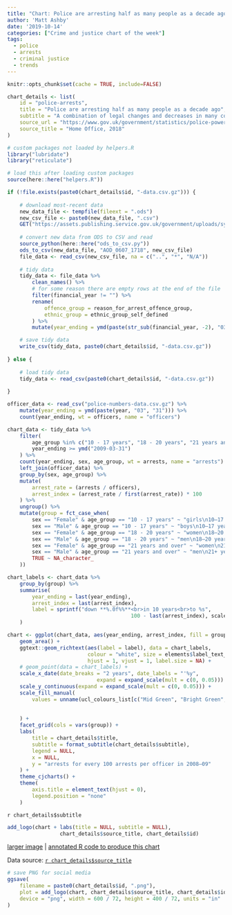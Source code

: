 ```yaml
---
title: "Chart: Police are arresting half as many people as a decade ago"
author: 'Matt Ashby'
date: '2019-10-14'
categories: ["Crime and justice chart of the week"]
tags:
  - police
  - arrests
  - criminal justice
  - trends
---
```


```r
knitr::opts_chunk$set(cache = TRUE, include=FALSE)
```

```r
chart_details <- list(
	id = "police-arrests",
	title = "Police are arresting half as many people as a decade ago",
	subtitle = "A combination of legal changes and decreases in many common types of crime, together with  closures of custody suites due to budget cuts, mean police are making about 760,000 fewer arrests per year now, compared to a decade ago. The number of children arrested has decreased fastest, potentially driven by recognition of the negative consequences of criminalising young people.",
	source_url = "https://www.gov.uk/government/statistics/police-powers-and-procedures-england-and-wales-year-ending-31-march-2018",
	source_title = "Home Office, 2018"
)
```

```r
# custom packages not loaded by helpers.R
library("lubridate")
library("reticulate")

# load this after loading custom packages
source(here::here("helpers.R"))
```

```r
if (!file.exists(paste0(chart_details$id, "-data.csv.gz"))) {
	
	# download most-recent data
	new_data_file <- tempfile(fileext = ".ods")
	new_csv_file <- paste0(new_data_file, ".csv")
	GET("https://assets.publishing.service.gov.uk/government/uploads/system/uploads/attachment_data/file/751158/arrests-open-data-tables-ppp.ods", write_disk(new_data_file))
	
	# convert new data from ODS to CSV and read
	source_python(here::here("ods_to_csv.py"))
	ods_to_csv(new_data_file, "AOD_0607_1718", new_csv_file)
	file_data <- read_csv(new_csv_file, na = c("..", "*", "N/A"))
	
	# tidy data
	tidy_data <- file_data %>% 
		clean_names() %>% 
		# for some reason there are empty rows at the end of the file
		filter(financial_year != "") %>% 
		rename(
			offence_group = reason_for_arrest_offence_group, 
			ethnic_group = ethnic_group_self_defined
		) %>% 
		mutate(year_ending = ymd(paste(str_sub(financial_year, -2), "03", "31")))

	# save tidy data
	write_csv(tidy_data, paste0(chart_details$id, "-data.csv.gz"))	
	
} else {
	
	# load tidy data
	tidy_data <- read_csv(paste0(chart_details$id, "-data.csv.gz"))
	
}		

officer_data <- read_csv("police-numbers-data.csv.gz") %>% 
	mutate(year_ending = ymd(paste(year, "03", "31"))) %>% 
	count(year_ending, wt = officers, name = "officers")

```

```r
chart_data <- tidy_data %>% 
	filter(
		age_group %in% c("10 - 17 years", "18 - 20 years", "21 years and over"),
		year_ending >= ymd("2009-03-31")
	) %>% 
	count(year_ending, sex, age_group, wt = arrests, name = "arrests") %>%
	left_join(officer_data) %>%
	group_by(sex, age_group) %>%
	mutate(
		arrest_rate = (arrests / officers),
		arrest_index = (arrest_rate / first(arrest_rate)) * 100
	) %>% 
	ungroup() %>% 
	mutate(group = fct_case_when(
		sex == "Female" & age_group == "10 - 17 years" ~ "girls\n10–17 years",
		sex == "Male" & age_group == "10 - 17 years" ~ "boys\n10–17 years",
		sex == "Female" & age_group == "18 - 20 years" ~ "women\n18–20 years",
		sex == "Male" & age_group == "18 - 20 years" ~ "men\n18–20 years",
		sex == "Female" & age_group == "21 years and over" ~ "women\n21+ years",
		sex == "Male" & age_group == "21 years and over" ~ "men\n21+ years",
		TRUE ~ NA_character_
	))

chart_labels <- chart_data %>% 
	group_by(group) %>% 
	summarise(
		year_ending = last(year_ending),
		arrest_index = last(arrest_index),
		label = sprintf("down **%.0f%%**<br>in 10 years<br>to %s", 
										100 - last(arrest_index), scales::comma(last(arrests)))
	)
```

```r
chart <- ggplot(chart_data, aes(year_ending, arrest_index, fill = group)) +
	geom_area() +
	ggtext::geom_richtext(aes(label = label), data = chart_labels, 
	                      colour = "white", size = elements$label_text_size,
	                      hjust = 1, vjust = 1, label.size = NA) +
	# geom_point(data = chart_labels) +
	scale_x_date(date_breaks = "2 years", date_labels = "'%y", 
							 expand = expand_scale(mult = c(0, 0.05))) +
	scale_y_continuous(expand = expand_scale(mult = c(0, 0.05))) +
	scale_fill_manual(
		values = unname(ucl_colours_list[c("Mid Green", "Bright Green", 
																			 "Mid Red", "Light Red", "Mid Blue", 
																			 "Light Blue")])
	) +
	facet_grid(cols = vars(group)) +
	labs(
		title = chart_details$title,
		subtitle = format_subtitle(chart_details$subtitle),
		legend = NULL,
		x = NULL,
		y = "arrests for every 100 arrests per officer in 2008–09"
	) +
	theme_cjcharts() + 
	theme(
		axis.title = element_text(hjust = 0),
		legend.position = "none"
	)

```

`r chart_details$subtitle`

```r
add_logo(chart + labs(title = NULL, subtitle = NULL), 
				 chart_details$source_title, chart_details$id)
```

[larger image](../`r chart_details$id`.png)
| [annotated R code to produce this chart](https://github.com/mpjashby/cj-charts/blob/master/content/`r chart_details$id`.Rmd)

Data source: [`r chart_details$source_title`](`r chart_details$source_url`)


```r
# save PNG for social media
ggsave(
	filename = paste0(chart_details$id, ".png"), 
	plot = add_logo(chart, chart_details$source_title, chart_details$id), 
	device = "png", width = 600 / 72, height = 400 / 72, units = "in"
)
```
